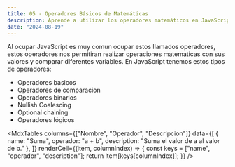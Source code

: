 ```yaml
---
title: 05 - Operadores Básicos de Matemáticas
description: Aprende a utilizar los operadores matemáticos en JavaScript de manera sencilla y efectiva.
date: "2024-08-19"
---
```


Al ocupar JavaScript es muy comun ocupar estos llamados operadores, estos operadores nos permitiran realizar operaciones matematicas con sus valores y comparar diferentes variables. En JavaScript tenemos estos tipos de operadores:

- Operadores basicos
- Operadores de comparacion
- Operadores binarios
- Nullish Coalescing
- Optional chaining
- Operadores lógicos

<MdxTables
  columns={["Nombre", "Operador", "Descripcion"]}
  data={[
    { name: "Suma", operador: "a + b", description: "Suma el valor de a al valor de b." },
  ]}
  renderCell={(item, columnIndex) => {
    const keys = ["name", "operador", "description"];
    return item[keys[columnIndex]];
  }}
/>
